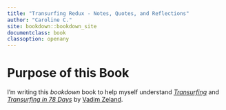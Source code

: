 ```yaml
---
title: "Transurfing Redux - Notes, Quotes, and Reflections"
author: "Caroline C."
site: bookdown::bookdown_site
documentclass: book
classoption: openany
---
```


# Purpose of this Book 

I'm writing this *bookdown* book to help myself understand [*Transurfing*](https://www.amazon.com/Reality-transurfing-Steps-Vadim-Zeland/dp/1532814658) and [*Transurfing in 78 Days*](https://www.amazon.com/Transurfing-78-Days-Practical-Creating/dp/5957334715/ref=pd_lpo_1?pd_rd_i=5957334715&psc=1) by [Vadim Zeland](https://www.amazon.com/Vadim-Zeland/e/B00J0SESMY/ref=dp_byline_cont_pop_book_1). 
